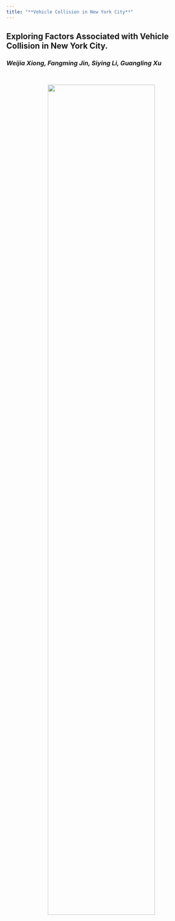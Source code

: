 ```yaml
---
title: "**Vehicle Collision in New York City**"
---
```


## Exploring Factors Associated with Vehicle Collision in New York City.

### *Weijia Xiong, Fangming Jin, Siying Li, Guangling Xu* 

<br>

<center>
<img src="image/car.jpg" style="width:75%">  
